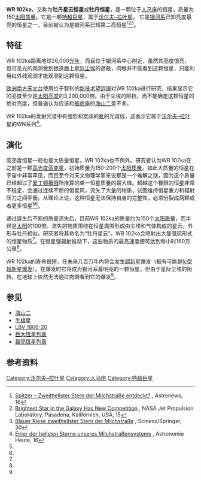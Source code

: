 {{Starbox begin 
| name = WR 102ka}}
{{Starbox image
| image = [[Image:Peony_nebula.jpg|250px]]
| caption = [[NASA|NASA]][[史匹哲太空望遠鏡|-{zh-hans:斯皮策空间望远镜; zh-tw:史匹哲太空望遠鏡;}-]]拍摄的牡丹星云。这张图片由三个不同波段的[[红外线|红外光]]照片合成，波长3.6[[微米|微米]]的呈蓝色；8微米波长呈绿色；24微米波长为红色。牡丹星云由略带红色的星际尘埃组成，包围在牡丹星云恒星周围。}}
{{Starbox observe
| epoch = J2000.
| constell = [[人马座|人马座]]
| ra = {{RA|17|46|18.12}}
| dec = {{DEC|-29|01|36.5}}
| appmag_v=
}}
{{Starbox astrometry
| dist_ly= 26,000
| dist_pc = 8,000 
}}
{{Starbox detail
| source = [http://simbad.u-strasbg.fr/simbad/sim-id?Ident=WR+102ka&NbIdent=1&Radius=2&Radius.unit=arcmin&submit=submit+id]
| mass = 150（初始质量约175）
| radius = ~100
| gravity = <!--Surface gravity (given as the base 10 logarithm expressed in cgs units)-->
| luminosity = 3,200,000
| temperature = <!--Temperature (in Kelvin)-->
| age = <!--Age (in years)-->
}}
{{Starbox catalog
| names =  2MASS J17461811-2901366, <br>ISOGAL-P J174618.2-290136,<br>MSX6C G000.0003-00.1743, '牡丹星云恒星'
}}
{{Starbox end}}
'''WR 102ka'''，又称为'''牡丹星云恒星'''或'''牡丹恒星'''，是一颗位于[[人马座|人马座]]的恒星，质量为150[[太阳质量|太阳质量]]。它是一颗[[特超巨星|特超巨星]]，属于[[沃尔夫–拉叶星|沃尔夫–拉叶星]]。 它是[[银河系|银河系]]已知亮度最亮的恒星之一，目前被认为是银河系已知第二亮恒星<ref name="astronews">[http://www.astronews.com/news/artikel/2008/07/0807-023.shtml Spitzer – Zweithellster Stern der Milchstraße entdeckt?] {{Wayback|url=http://www.astronews.com/news/artikel/2008/07/0807-023.shtml |date=20171204222859 }}, Astronews, 16</ref><ref name="NASA">[http://www.nasa.gov/mission_pages/spitzer/news/spitzer-20080715.html Brightest Star in the Galaxy Has New Competition] {{Wayback|url=http://www.nasa.gov/mission_pages/spitzer/news/spitzer-20080715.html |date=20160305020306 }}, NASA Jet Propulsion Laboratory, Pasadena, Kalifornien, USA, 15</ref><ref name="Scinexx">[http://www.scinexx.de/wissen-aktuell-8538-2008-07-18.html Blauer Riese zweithellster Stern der Milchstraße] {{Wayback|url=http://www.scinexx.de/wissen-aktuell-8538-2008-07-18.html |date=20171204171249 }}, Scinexx/Springer, 30</ref>。

==特征==
WR 102ka距离地球26,000[[光年|光年]]，而且位于银河系中心附近，虽然其亮度很亮，但可见光的观测受到银道面上[[星际尘埃|星际尘埃]]的遮蔽，肉眼并不能看到这颗恒星，只能利用红外线观测才能观测到这颗恒星。

[[欧洲南方天文台|欧洲南方天文台]]使用位于智利的[[新技术望远镜|新技术望远镜]]对WR 102ka进行研究，结果显示它的亮度至少是[[太阳亮度|太阳亮度]]的3,200,000倍。由于尘埃的阻挡，尚不能确定这颗恒星的绝对亮度，但普遍认为应该和[[船底座|船底座]]的[[海山二|海山二]]差不多。

WR 102ka的发射光谱中有强烈和宽阔的[[氮|氮]]的光谱线，这表示它属于[[沃尔夫–拉叶星|沃尔夫–拉叶星]]的WN系列<ref name="astronomie-heute">[http://www.astronomie-heute.de/artikel/961992&_z=798889 Einer der hellsten Sterne unseres Milchstraßensystems] {{Wayback|url=http://www.astronomie-heute.de/artikel/961992%26_z%3D798889 |date=20091224064734 }}, Astronomie Heute, 16</ref>。

==演化==
高亮度恒星一般也是大质量恒星，WR 102ka也不例外。研究者认为WR 102ka在之前是一颗[[高光度蓝变星|高光度蓝变星]]，初始质量为150-200个[[太阳质量|太阳质量]]。如此大质量的恒星在宇宙中非常罕见，而且至今对天文物理学家来说都是一个难解之谜，因为这个质量已经超过了[[爱丁顿极限|爱丁顿极限]]所推算的单一恒星质量的最大值。超越这个极限的恒星非常不稳定，会通过连续不断的恒星风，流失了大量的物质，试图维持恒星重力和辐射压力之间平衡。从理论上说，这种恒星无法保持自身的完整性，必须分裂成两颗或者更多恒星<ref name="astronews"/><ref name="NASA"/>。

通过诞生后不断的质量流失后，目前WR 102ka的质量约为150个[[太阳质量|太阳质量]]，而半径是[[太阳|太阳]]的100倍。流失的物质围绕在恒星周围形成由尘埃和气体构成的星云，外形与牡丹相似，研究者将其命名为“牡丹星云”。WR 102ka会喷射出大量强风形式的恒星物质<ref name="Scinexx"/>。在恒星强辐射推动下，这些物质的最高速度便可达到每小时160万公里<ref name="astronomie-heute"/>。

WR 102ka的寿命很短，在未来几百万年内将会发生[[超新星|超新星]]爆发（极有可能是[[Ib和Ic超新星|Ic型超新星爆发]]）。在爆发时它将成为银河系最明亮的一颗恒星，但由于星际尘埃的阻挡，在地球上依然无法通过肉眼看到它的爆发<ref name="NASA"/>。

==参见==
* [[海山二|海山二]] 
* [[手槍星|手槍星]]
* [[LBV_1806-20|LBV 1806-20]]
* [[巨大恆星列表|巨大恆星列表]]
* [[最亮恆星列表|最亮恆星列表]]

==参考资料==
{{Reflist}}
{{人马座恒星}}
[[Category:沃尔夫–拉叶星|Category:沃尔夫–拉叶星]]
[[Category:人马座|Category:人马座]]
[[Category:特超巨星|Category:特超巨星]]